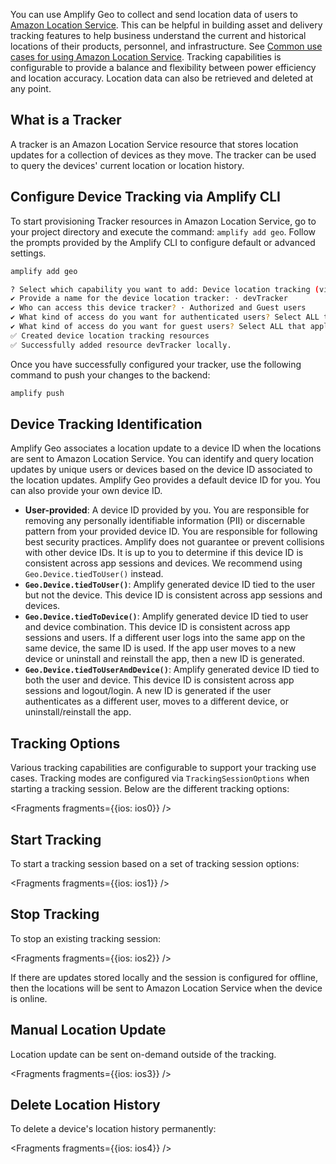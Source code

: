 You can use Amplify Geo to collect and send location data of users to [Amazon Location Service](https://aws.amazon.com/location/).  This can be helpful in building asset and delivery tracking features to help business understand the current and historical locations of their products, personnel, and infrastructure.  See [Common use cases for using Amazon Location Service](https://docs.aws.amazon.com/location/latest/developerguide/common-usecases.html).  Tracking capabilities is configurable to provide a balance and flexibility between power efficiency and location accuracy. Location data can also be retrieved and deleted at any point.  

## What is a Tracker
A tracker is an Amazon Location Service resource that stores location updates for a collection of devices as they move. The tracker can be used to query the devices' current location or location history.

## Configure Device Tracking via Amplify CLI

To start provisioning Tracker resources in Amazon Location Service,  go to your project directory and execute the command: `amplify add geo`.
Follow the prompts provided by the Amplify CLI to configure default or advanced settings. 
```sh
amplify add geo

? Select which capability you want to add: Device location tracking (view device locations and history)
✔ Provide a name for the device location tracker: · devTracker
✔ Who can access this device tracker? · Authorized and Guest users
✔ What kind of access do you want for authenticated users? Select ALL that apply: · Update device position, Read latest device position, Read device position history, List device positions, Delete device position history
✔ What kind of access do you want for guest users? Select ALL that apply: · Update device position, Read latest device position, Read device position history, List device positions, Delete device position history
✅ Created device location tracking resources
✅ Successfully added resource devTracker locally.

```


Once you have successfully configured your tracker, use the following command to push your changes to the backend:
```sh
amplify push
```

## Device Tracking Identification
Amplify Geo associates a location update to a device ID when the locations are sent to Amazon Location Service.  You can identify and query location updates by unique users or devices based on the device ID associated to the location updates. Amplify Geo provides a default device ID for you.  You can also provide your own device ID.

* **User-provided**: A device ID provided by you.  You are responsible for removing any personally identifiable information (PII) or discernable pattern from your provided device ID.  You are responsible for following best security practices.  Amplify does not guarantee or prevent collisions with other device IDs. It is up to you to determine if this device ID is consistent across app sessions and devices.  We recommend using `Geo.Device.tiedToUser()` instead.
* **`Geo.Device.tiedToUser()`**: Amplify generated device ID tied to the user but not the device.  This device ID is consistent across app sessions and devices.
* **`Geo.Device.tiedToDevice()`**: Amplify generated device ID tied to user and device combination.  This device ID is consistent across app sessions and users. If a different user logs into the same app on the same device, the same ID is used.  If the app user moves to a new device or uninstall and reinstall the app, then a new ID is generated.
* **`Geo.Device.tiedToUserAndDevice()`**: Amplify generated device ID tied to both the user and device. This device ID is consistent across app sessions and logout/login.  A new ID is generated if the user authenticates as a different user, moves to a different device, or uninstall/reinstall the app. 

## Tracking Options
Various tracking capabilities are configurable to support your tracking use cases.  Tracking modes are configured via `TrackingSessionOptions` when starting a tracking session.  Below are the different tracking options:


<Fragments fragments={{ios: ios0}} />

## Start Tracking
To start a tracking session based on a set of tracking session options:


<Fragments fragments={{ios: ios1}} />

## Stop Tracking
To stop an existing tracking session:


<Fragments fragments={{ios: ios2}} />

If there are updates stored locally and the session is configured for offline, then the locations will be sent to Amazon Location Service when the device is online.

## Manual Location Update
Location update can be sent on-demand outside of the tracking.


<Fragments fragments={{ios: ios3}} />

## Delete Location History
To delete a device's location history permanently:


<Fragments fragments={{ios: ios4}} />